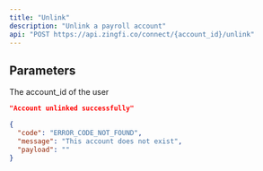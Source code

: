 ```yaml
---
title: "Unlink"
description: "Unlink a payroll account"
api: "POST https://api.zingfi.co/connect/{account_id}/unlink"
---
```


## Parameters

<ParamField path="account_id" type="string" required>
  The account_id of the user
</ParamField>

<ResponseExample>

```json Status 200
"Account unlinked successfully"
```

```json Status 404
{
  "code": "ERROR_CODE_NOT_FOUND",
  "message": "This account does not exist",
  "payload": ""
}
```

</ResponseExample>

